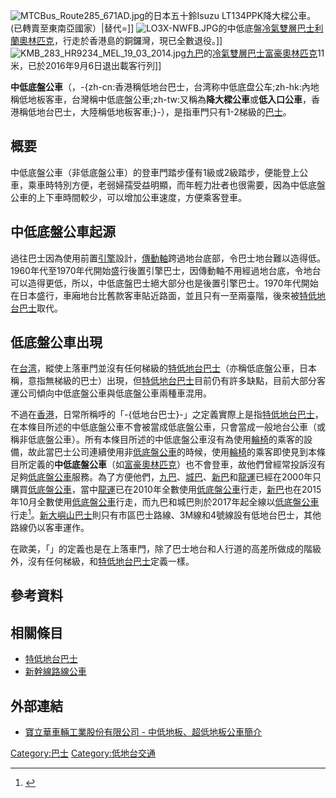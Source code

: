 {{noteTA
|G1=Transport
|T=zh-cn:低地板客车; zh-tw:中低底盤公車; zh-hk:低地台巴士;
|1=zh-cn:低地板客车; zh-tw:中低底盤公車; zh-hk:低地台巴士;
}}
{{not|特低地台巴士}}
[[File:MTCBus_Route285_671AD.jpg|thumb]]的日本五十鈴Isuzu LT134PPK降大樑公車。(已轉賣至東南亞國家）|替代=]]
[[File:LO3X-NWFB.JPG|thumb]]的中低底盤[[冷氣|冷氣]][[雙層巴士|雙層巴士]][[利蘭奧林匹克|利蘭奧林匹克]]，行走於香港島的銅鑼灣，現已全數退役。]]
[[File:KMB_283_HR9234_MEL_19_03_2014.jpg|thumb]][[九巴|九巴]]的[[冷氣|冷氣]][[雙層巴士|雙層巴士]][[富豪奧林匹克|富豪奧林匹克]]11米，已於2016年9月6日退出載客行列]]

'''中低底盤公車'''（{{lang-en|'''Step entrance bus'''}}，-{zh-cn:香港稱低地台巴士，台湾称中低底盘公车;zh-hk:內地稱低地板客車，台灣稱中低底盤公車;zh-tw:又稱為'''降大樑公車'''或'''低入口公車'''，香港稱低地台巴士，大陸稱低地板客車;}-），是指車門只有1-2梯級的[[巴士|巴士]]。

== 概要 ==
中低底盤公車（非低底盤公車）的登車門踏步僅有1級或2級踏步，便能登上公車，乘車時特別方便，老弱婦孺受益明顯，而年輕力壯者也很需要，因為中低底盤公車的上下車時間較少，可以增加公車速度，方便乘客登車。

== 中低底盤公車起源 ==
過往巴士因為使用前置[[引擎|引擎]]設計，[[傳動軸|傳動軸]]跨過地台底部，令巴士地台難以造得低。1960年代至1970年代開始盛行後置引擎巴士，因傳動軸不用經過地台底，令地台可以造得更低，所以，中低底盤巴士絕大部分也是後置引擎巴士。1970年代開始在日本盛行，車廂地台比舊款客車貼近路面，並且只有一至兩臺階，後來被[[特低地台巴士|特低地台巴士]]取代。

== 低底盤公車出現 ==
{{main|特低地台巴士}}
在[[台湾|台湾]]，縱使上落車門並沒有任何梯級的[[特低地台巴士|特低地台巴士]]（亦稱低底盤公車，日本稱{{lang|ja|ノンステップバス}}，意指無梯級的巴士）出現，但[[特低地台巴士|特低地台巴士]]目前仍有許多缺點，目前大部分客運公司傾向中低底盤公車與低底盤公車兩種車混用。

不過在[[香港|香港]]，日常所稱呼的「-{低地台巴士}-」之定義實際上是指[[特低地台巴士|特低地台巴士]]，在本條目所述的中低底盤公車不會被當成低底盤公車，只會當成一般地台公車（或稱非低底盤公車）。所有本條目所述的中低底盤公車沒有為使用[[輪椅|輪椅]]的乘客的設備，故此當巴士公司連續使用非[[特低地台巴士|低底盤公車]]的時候，使用[[輪椅|輪椅]]的乘客即使見到本條目所定義的'''中低底盤公車'''（如[[富豪奧林匹克|富豪奧林匹克]]）也不會登車，故他們曾經常投訴沒有足夠[[特低地台巴士|低底盤公車]]服務。為了方便他們，[[九巴|九巴]]、[[城巴|城巴]]、[[新巴|新巴]]和[[龍運巴士|龍運]]已經在2000年只購買[[特低地台巴士|低底盤公車]]，當中[[龍運巴士|龍運]]已在2010年全數使用[[特低地台巴士|低底盤公車]]行走，[[新巴|新巴]]也在2015年10月全數使用[[特低地台巴士|低底盤公車]]行走，而九巴和城巴則於2017年起全線以[[特低地台巴士|低底盤公車]]行走<ref>{{cite news| url=http://hk.on.cc/hk/bkn/cnt/news/20160313/bkn-20160313092809073-0313_00822_001.html| title=助殘疾人士乘車 明年專營巴士全用低地台| publisher=東方報業集團網站| date=2016-03-13| accessdate=2016-03-13| archive-date=2016-03-13| archive-url=https://web.archive.org/web/20160313063730/http://hk.on.cc/hk/bkn/cnt/news/20160313/bkn-20160313092809073-0313_00822_001.html| dead-url=no}}</ref>。[[新大嶼山巴士|新大嶼山巴士]]則只有市區巴士路線、3M線和4號線設有低地台巴士，其他路線仍以客車運作。

在歐美，「{{lang|en|low floor bus}}」的定義也是在上落車門，除了巴士地台和人行道的高差所做成的階級外，沒有任何梯級，和[[特低地台巴士|特低地台巴士]]定義一樣。

== 參考資料 ==
<references/>

== 相關條目 ==
* [[特低地台巴士|特低地台巴士]]
* [[新幹線路線公車|新幹線路線公車]]

== 外部連結 ==
* [https://web.archive.org/web/20090918061310/http://www.boulevard.com.tw/Monograph.html 寶立華車輛工業股份有限公司 - 中低地板、超低地板公車簡介]

{{buses}}

[[Category:巴士|Category:巴士]]
[[Category:低地台交通|Category:低地台交通]]